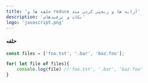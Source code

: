```yaml
---
title: 'حلقه ها و reduce آرایه ها و زنجیر کردن متد'
description: 'نکات و ترفندهای'
logo: 'javascript.png'
---
```



#### حلقه

<div dir="ltr">

```javascript
const files = ['foo.txt', '.bar', 'baz.foo'];

for( let file of files){
    console.log(file) //'foo.txt', '.bar', 'baz.foo'
}

```
</div>
